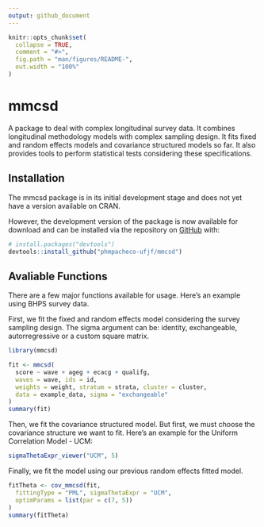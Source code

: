 ```yaml
---
output: github_document
---
```


```r
knitr::opts_chunk$set(
  collapse = TRUE,
  comment = "#>",
  fig.path = "man/figures/README-",
  out.width = "100%"
)
```

# mmcsd

A package to deal with complex longitudinal survey data. It combines
longitudinal methodology models with complex sampling design. It fits fixed
and random effects models and covariance structured models so far. It also
provides tools to perform statistical tests considering these specifications.

## Installation

The mmcsd package is in its initial development stage and does not yet have a version available on CRAN.

However, the development version of the package is now available for download and can be installed via
the repository on [GitHub](https://github.com/) with:

``` r
# install.packages("devtools")
devtools::install_github("phmpacheco-ufjf/mmcsd")
```
## Avaliable Functions

There are a few major functions available for usage. Here's an example using BHPS survey data.

First, we fit the fixed and random effects model considering the survey sampling design.
The sigma argument can be: identity, exchangeable, autorregressive or a custom square matrix.

```r
library(mmcsd)

fit <- mmcsd(
  score ~ wave + ageg + ecacg + qualifg,
  waves = wave, ids = id,
  weights = weight, stratum = strata, cluster = cluster,
  data = example_data, sigma = "exchangeable"
)
summary(fit)
```

Then, we fit the covariance structured model. But first, we must choose the covariance structure we want to fit.
Here's an example for the Uniform Correlation Model - UCM:

```r
sigmaThetaExpr_viewer("UCM", 5)
```

Finally, we fit the model using our previous random effects fitted model.

```r
fitTheta <- cov_mmcsd(fit,
  fittingType = "PML", sigmaThetaExpr = "UCM",
  optimParams = list(par = c(7, 5))
)
summary(fitTheta)
```